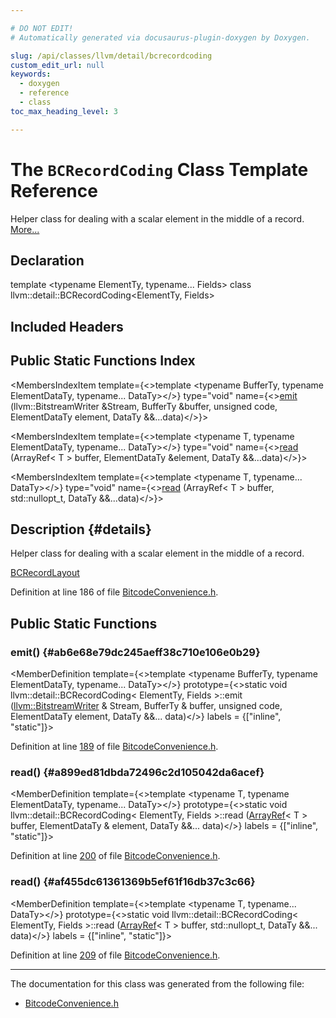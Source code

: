 ```yaml
---

# DO NOT EDIT!
# Automatically generated via docusaurus-plugin-doxygen by Doxygen.

slug: /api/classes/llvm/detail/bcrecordcoding
custom_edit_url: null
keywords:
  - doxygen
  - reference
  - class
toc_max_heading_level: 3

---
```





# The `BCRecordCoding` Class Template Reference

<DoxygenPage pluginConfig={pluginConfig}>

Helper class for dealing with a scalar element in the middle of a record. <a href="#details">More...</a>

## Declaration

<CodeBlock>template &lt;typename ElementTy, typename... Fields&gt;
class llvm::detail::BCRecordCoding&lt;ElementTy, Fields&gt;</CodeBlock>

## Included Headers

<IncludesList>
<IncludesListItem
  filePath="llvm/Bitcode/BitcodeConvenience.h"
  permalink="/docs/api/files/include/include/llvm/include/llvm/bitcode/bitcodeconvenience-h"
  isLocal="true" />
</IncludesList>

## Public Static Functions Index

<MembersIndex>

<MembersIndexItem
  template={<>template &lt;typename BufferTy, typename ElementDataTy, typename... DataTy&gt;</>}
  type="void"
  name={<><a href="#ab6e68e79dc245aeff38c710e106e0b29">emit</a> (llvm::BitstreamWriter &amp;Stream, BufferTy &amp;buffer, unsigned code, ElementDataTy element, DataTy &amp;&amp;...data)</>}>
</MembersIndexItem>

<MembersIndexItem
  template={<>template &lt;typename T, typename ElementDataTy, typename... DataTy&gt;</>}
  type="void"
  name={<><a href="#a899ed81dbda72496c2d105042da6acef">read</a> (ArrayRef&lt; T &gt; buffer, ElementDataTy &amp;element, DataTy &amp;&amp;...data)</>}>
</MembersIndexItem>

<MembersIndexItem
  template={<>template &lt;typename T, typename... DataTy&gt;</>}
  type="void"
  name={<><a href="#af455dc61361369b5ef61f16db37c3c66">read</a> (ArrayRef&lt; T &gt; buffer, std::nullopt&#95;t, DataTy &amp;&amp;...data)</>}>
</MembersIndexItem>

</MembersIndex>

## Description {#details}

Helper class for dealing with a scalar element in the middle of a record.

<SectionUser title="See Also">
<a href="/docs/api/classes/llvm/bcrecordlayout">BCRecordLayout</a>
</SectionUser>

Definition at line 186 of file <a href="/docs/api/files/include/include/llvm/include/llvm/bitcode/bitcodeconvenience-h">BitcodeConvenience.h</a>.

<SectionDefinition>

## Public Static Functions

### emit() {#ab6e68e79dc245aeff38c710e106e0b29}

<MemberDefinition
  template={<>template &lt;typename BufferTy, typename ElementDataTy, typename... DataTy&gt;</>}
  prototype={<>static void llvm::detail::BCRecordCoding&lt; ElementTy, Fields &gt;::emit (<a href="/docs/api/classes/llvm/bitstreamwriter">llvm::BitstreamWriter</a> &amp; Stream, BufferTy &amp; buffer, unsigned code, ElementDataTy element, DataTy &amp;&amp;... data)</>}
  labels = {["inline", "static"]}>

Definition at line <a href="/docs/api/files/include/include/llvm/include/llvm/bitcode/bitcodeconvenience-h/#l00189">189</a> of file <a href="/docs/api/files/include/include/llvm/include/llvm/bitcode/bitcodeconvenience-h">BitcodeConvenience.h</a>.
</MemberDefinition>

### read() {#a899ed81dbda72496c2d105042da6acef}

<MemberDefinition
  template={<>template &lt;typename T, typename ElementDataTy, typename... DataTy&gt;</>}
  prototype={<>static void llvm::detail::BCRecordCoding&lt; ElementTy, Fields &gt;::read (<a href="/docs/api/classes/llvm/arrayref">ArrayRef</a>&lt; T &gt; buffer, ElementDataTy &amp; element, DataTy &amp;&amp;... data)</>}
  labels = {["inline", "static"]}>

Definition at line <a href="/docs/api/files/include/include/llvm/include/llvm/bitcode/bitcodeconvenience-h/#l00200">200</a> of file <a href="/docs/api/files/include/include/llvm/include/llvm/bitcode/bitcodeconvenience-h">BitcodeConvenience.h</a>.
</MemberDefinition>

### read() {#af455dc61361369b5ef61f16db37c3c66}

<MemberDefinition
  template={<>template &lt;typename T, typename... DataTy&gt;</>}
  prototype={<>static void llvm::detail::BCRecordCoding&lt; ElementTy, Fields &gt;::read (<a href="/docs/api/classes/llvm/arrayref">ArrayRef</a>&lt; T &gt; buffer, std::nullopt&#95;t, DataTy &amp;&amp;... data)</>}
  labels = {["inline", "static"]}>

Definition at line <a href="/docs/api/files/include/include/llvm/include/llvm/bitcode/bitcodeconvenience-h/#l00209">209</a> of file <a href="/docs/api/files/include/include/llvm/include/llvm/bitcode/bitcodeconvenience-h">BitcodeConvenience.h</a>.
</MemberDefinition>

</SectionDefinition>

<hr/>

The documentation for this class was generated from the following file:

<ul>
<li><a href="/docs/api/files/include/include/llvm/include/llvm/bitcode/bitcodeconvenience-h">BitcodeConvenience.h</a></li>
</ul>

</DoxygenPage>
